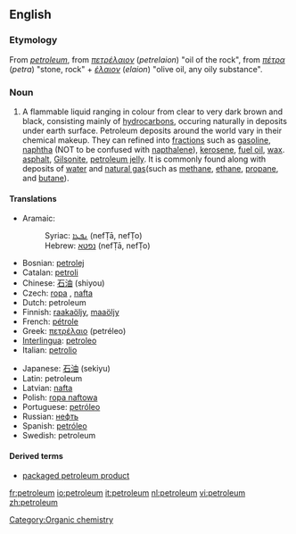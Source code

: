 ==English==
{{wikipedia}}

===Etymology===
From {{ML.}} ''[[petroleum]]'', from {{Gr.}} ''[[πετρέλαιον]]'' (''petrelaion'') "oil of the rock", from {{AGr.}} ''[[πέτρα]]'' (''petra'') "stone, rock" + ''[[έλαιον]]'' (''elaion'') "olive oil, any oily substance".

===Noun===
{{en-noun}}

# A flammable liquid ranging in colour from clear to very dark brown and black, consisting mainly of [[hydrocarbon]]s, occuring naturally in deposits under earth surface. Petroleum deposits around the world vary in their chemical makeup. They can refined into [[fractions]] such as [[gasoline]], [[naphtha]] (NOT to be confused with [[napthalene]]), [[kerosene]], [[fuel oil]], [[wax]]. [[asphalt]], [[Gilsonite]], [[petroleum jelly]]. It is commonly found along with deposits of [[water]] and [[natural gas]](such as [[methane]], [[ethane]], [[propane]], and [[butane]]).

====Translations====
{{trans-top|petroleum}}
*Aramaic:
*:Syriac: [[ܢܦܛܐ]] (nefṬā, nefṬo) {{m}}
*:Hebrew: [[נפטא]] (nefṬā, nefṬo) {{m}}
*Bosnian: [[petrolej]]
*Catalan: [[petroli]]
*Chinese: [[石油]] (shiyou)
*Czech: [[ropa]] {{f}}, [[nafta]] {{f}}
*Dutch: petroleum {{m}}
*Finnish: [[raakaöljy]], [[maaöljy]]
*French: [[pétrole]] {{m}}
*Greek: [[πετρέλαιο]] (petréleo)
*[[Interlingua]]: [[petroleo]]
*Italian: [[petrolio]] {{m}}
{{trans-mid}}
*Japanese: [[石油]] (sekiyu)
*Latin: petroleum
*Latvian: [[nafta]] {{f}}
*Polish: [[ropa naftowa]] {{f}}
*Portuguese: [[petróleo]] {{m}}
*Russian: [[нефть]] {{f}}
*Spanish: [[petróleo]] {{m}}
*Swedish: petroleum {{n}}
{{trans-bottom}}

====Derived terms====
*[[packaged petroleum product]]

[[Category:Organic chemistry]]

[[fr:petroleum]]
[[io:petroleum]]
[[it:petroleum]]
[[nl:petroleum]]
[[vi:petroleum]]
[[zh:petroleum]]